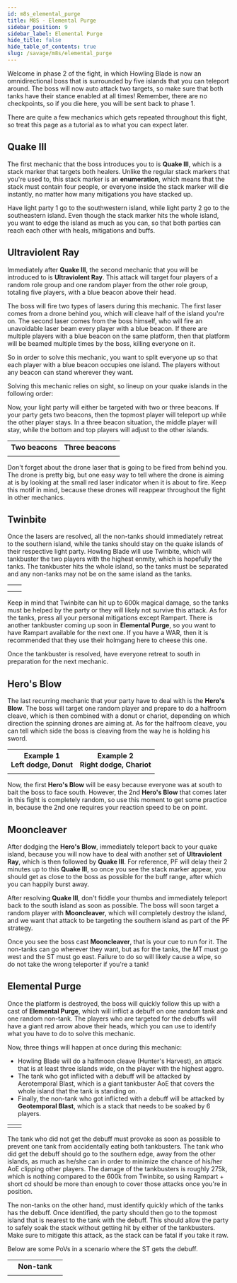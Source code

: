 ```yaml
---
id: m8s_elemental_purge
title: M8S - Elemental Purge
sidebar_position: 9
sidebar_label: Elemental Purge
hide_title: false
hide_table_of_contents: true
slug: /savage/m8s/elemental_purge
---
```


Welcome in phase 2 of the fight, in which Howling Blade is now an omnidirectional boss that is surrounded by five islands that you can teleport around. The boss will now auto attack two targets, so make sure that both tanks have their stance enabled at all times! Remember, there are no checkpoints, so if you die here, you will be sent back to phase 1.

There are quite a few mechanics which gets repeated throughout this fight, so treat this page as a tutorial as to what you can expect later. 


## Quake III

The first mechanic that the boss introduces you to is <strong>Quake III</strong>, which is a stack marker that targets both healers. Unlike the regular stack markers that you're used to, this stack marker is an **enumeration**, which means that the stack must contain four people, or everyone inside the stack marker will die instantly, no matter how many mitigations you have stacked up.

<KittenAsset path='m8s/quake3.webm' wrapper='div' />

Have light party 1 go to the southwestern island, while light party 2 go to the southeastern island. Even though the stack marker hits the whole island, you want to edge the island as much as you can, so that both parties can reach each other with heals, mitigations and buffs.


## Ultraviolent Ray

Immediately after <strong>Quake III</strong>, the second mechanic that you will be introduced to is <strong>Ultraviolent Ray</strong>. This attack will target four players of a random role group and one random player from the other role group, totaling five players, with a blue beacon above their head.

The boss will fire two types of lasers during this mechanic. The first laser comes from a drone behind you, which will cleave half of the island you're on. The second laser comes from the boss himself, who will fire an unavoidable laser beam every player with a blue beacon. If there are multiple players with a blue beacon on the same platform, then that platform will be beamed multiple times by the boss, killing everyone on it.

So in order to solve this mechanic, you want to split everyone up so that each player with a blue beacon occupies one island. The players without any beacon can stand wherever they want.

Solving this mechanic relies on sight, so lineup on your quake islands in the following order:

<KittenAsset path='m8s/ultraviolent_ray_lineup.png' wrapper='div' width='50%' />

Now, your light party will either be targeted with two or three beacons. If your party gets two beacons, then the topmost player will teleport up while the other player stays. In a three beacon situation, the middle player will stay, while the bottom and top players will adjust to the other islands.

<table>
    <tr>
        <th>Two beacons</th>
        <th>Three beacons</th>
    </tr>
    <tr>
        <td><KittenAsset path='m8s/ultraviolent_ray_two.webm' /></td>
        <td><KittenAsset path='m8s/ultraviolent_ray_three.webm' /></td>
    </tr>
</table>

Don't forget about the drone laser that is going to be fired from behind you. The drone is pretty big, but one easy way to tell where the drone is aiming at is by looking at the small red laser indicator when it is about to fire. Keep this motif in mind, because these drones will reappear throughout the fight in other mechanics.

## Twinbite

Once the lasers are resolved, all the non-tanks should immediately retreat to the southern island, while the tanks should stay on the quake islands of their respective light party. Howling Blade will use <Tankbuster>Twinbite</Tankbuster>, which will tankbuster the two players with the highest enmity, which is hopefully the tanks. The tankbuster hits the whole island, so the tanks must be separated and any non-tanks may not be on the same island as the tanks.

<table>
    <tr>
        <th><Role role='MT' /></th>
        <th><Role role='ST' /></th>
    </tr>
    <tr>
        <td><KittenAsset path='m8s/twinbite_mt.webm' /></td>
        <td><KittenAsset path='m8s/twinbite_st.webm' /></td>
    </tr>
</table>

Keep in mind that <Tankbuster>Twinbite</Tankbuster> can hit up to 600k magical damage, so the tanks must be helped by the party or they will likely not survive this attack. As for the tanks, press all your personal mitigations except Rampart. There is another tankbuster coming up soon in <strong>Elemental Purge</strong>, so you want to have Rampart available for the next one. If you have a WAR, then it is recommended that they use their holmgang here to cheese this one.

Once the tankbuster is resolved, have everyone retreat to south in preparation for the next mechanic.


## Hero's Blow

The last recurring mechanic that your party have to deal with is the <strong>Hero's Blow</strong>. The boss will target one random player and prepare to do a halfroom cleave, which is then combined with a donut or chariot, depending on which direction the spinning drones are aiming at. As for the halfroom cleave, you can tell which side the boss is cleaving from the way he is holding his sword.

<table>
    <tr>
        <th>Example 1<br />Left dodge, Donut</th>
        <th>Example 2<br />Right dodge, Chariot</th>
    </tr>
    <tr>
        <td><KittenAsset path='m8s/heros_blow_example1.webm' /></td>
        <td><KittenAsset path='m8s/heros_blow_example2.webm' /></td>
    </tr>
</table>

Now, the first <strong>Hero's Blow</strong> will be easy because everyone was at south to bait the boss to face south. However, the 2nd <strong>Hero's Blow</strong> that comes later in this fight is completely random, so use this moment to get some practice in, because the 2nd one requires your reaction speed to be on point.


## Mooncleaver

After dodging the <strong>Hero's Blow</strong>, immediately teleport back to your quake island, because you will now have to deal with another set of <strong>Ultraviolent Ray</strong>, which is then followed by <strong>Quake III</strong>. For reference, PF will delay their 2 minutes up to this <strong>Quake III</strong>, so once you see the stack marker appear, you should get as close to the boss as possible for the buff range, after which you can happily burst away.

After resolving <strong>Quake III</strong>, don't fiddle your thumbs and immediately teleport back to the south island as soon as possible. The boss will soon target a random player with <strong>Mooncleaver</strong>, which will completely destroy the island, and we want that attack to be targeting the southern island as part of the PF strategy.

<KittenAsset path='m8s/mooncleaver.webm' wrapper='div' />

Once you see the boss cast <strong>Mooncleaver</strong>, that is your cue to run for it. The non-tanks can go wherever they want, but as for the tanks, the MT must go west and the ST must go east. Failure to do so will likely cause a wipe, so do not take the wrong teleporter if you're a tank!


## Elemental Purge

Once the platform is destroyed, the boss will quickly follow this up with a cast of <strong>Elemental Purge</strong>, which will inflict a debuff on one random tank and one random non-tank. The players who are targeted for the debuffs will have a giant red arrow above their heads, which you can use to identify what you have to do to solve this mechanic.

Now, three things will happen at once during this mechanic:
- Howling Blade will do a halfmoon cleave (<Tankbuster>Hunter's Harvest</Tankbuster>), an attack that is at least three islands wide, on the player with the highest aggro.
- The tank who got inflicted with a debuff will be attacked by <Tankbuster>Aerotemporal Blast</Tankbuster>, which is a giant tankbuster AoE that covers the whole island that the tank is standing on.
- Finally, the non-tank who got inflicted with a debuff will be attacked by <strong>Geotemporal Blast</strong>, which is a stack that needs to be soaked by 6 players.

<table width='70%'>
    <tr>
        <td><KittenAsset path='m8s/elemental_purge_mt.png' /></td>
        <td><KittenAsset path='m8s/elemental_purge_st.png' /></td>
    </tr>
</table>

The tank who did not get the debuff must provoke as soon as possible to prevent one tank from accidentally eating both tankbusters. The tank who did get the debuff should go to the southern edge, away from the other islands, as much as he/she can in order to minimize the chance of his/her AoE clipping other players. The damage of the tankbusters is roughly 275k, which is nothing compared to the 600k from <Tankbuster>Twinbite</Tankbuster>, so using Rampart + short cd should be more than enough to cover those attacks once you're in position.

The non-tanks on the other hand, must identify quickly which of the tanks has the debuff. Once identified, the party should then go to the topmost island that is nearest to the tank with the debuff. This should allow the party to safely soak the stack without getting hit by either of the tankbusters. Make sure to mitigate this attack, as the stack can be fatal if you take it raw.

Below are some PoVs in a scenario where the ST gets the debuff.

<table>
    <tr>
        <th><Role role='MT' /></th>
        <th>Non-tank</th>
        <th><Role role='ST' /></th>
    </tr>
    <tr>
        <td><KittenAsset path='m8s/elemental_purge_mt.webm' /></td>
        <td><KittenAsset path='m8s/elemental_purge_nontank.webm' /></td>
        <td><KittenAsset path='m8s/elemental_purge_st.webm' /></td>
    </tr>
</table>